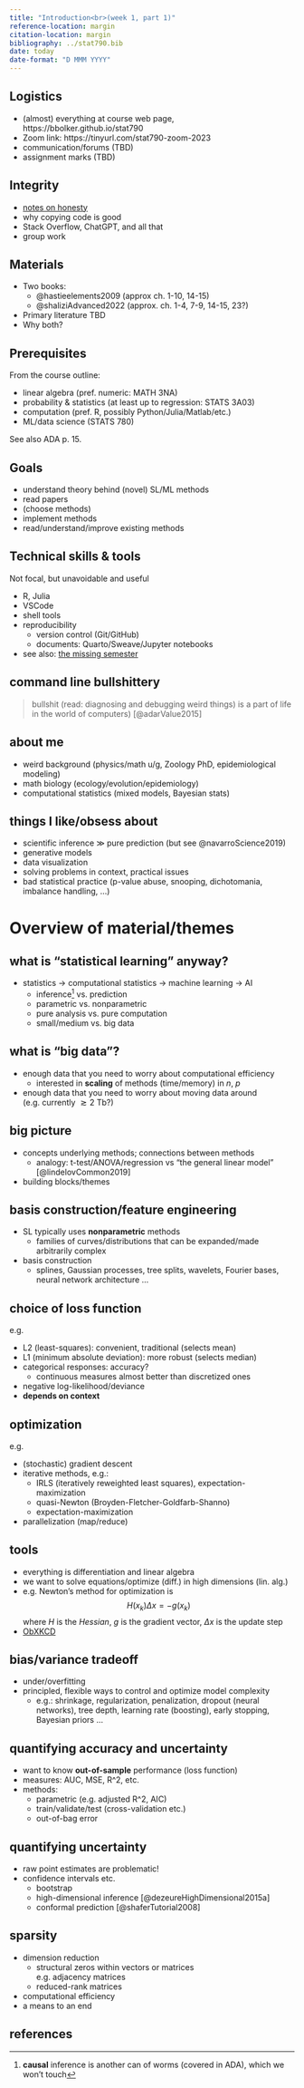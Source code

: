 ```yaml
---
title: "Introduction<br>(week 1, part 1)"
reference-location: margin
citation-location: margin
bibliography: ../stat790.bib
date: today
date-format: "D MMM YYYY"
---
```


<!-- typically renders in docs/ dir  -->

## Logistics

* (almost) everything at course web page, https://bbolker.github.io/stat790
* Zoom link: https://tinyurl.com/stat790-zoom-2023
* communication/forums (TBD)
* assignment marks (TBD)

## Integrity

* [notes on honesty](../honesty.html)
* why copying code is good
* Stack Overflow, ChatGPT, and all that
* group work

## Materials

* Two books: 
   * @hastieelements2009 (approx ch. 1-10, 14-15)
   * @shaliziAdvanced2022 (approx. ch. 1-4, 7-9, 14-15, 23?)
* Primary literature TBD
* Why both?

## Prerequisites

From the course outline:

* linear algebra (pref. numeric: MATH 3NA)
* probability & statistics (at least up to regression: STATS 3A03)
* computation (pref. R, possibly Python/Julia/Matlab/etc.)
* ML/data science (STATS 780)

See also ADA p. 15.

## Goals

* understand theory behind (novel) SL/ML methods
* read papers
* (choose methods)
* implement methods
* read/understand/improve existing methods

## Technical skills & tools

Not focal, but unavoidable and useful

* R, Julia
* VSCode
* shell tools
* reproducibility
   * version control (Git/GitHub)
   * documents: Quarto/Sweave/Jupyter notebooks
* see also: [the missing semester](https://missing.csail.mit.edu/)

## command line bullshittery

> bullshit (read: diagnosing and debugging weird things) is a part of life in the world of computers) [@adarValue2015]

## about me

* weird background (physics/math u/g, Zoology PhD, epidemiological modeling)
* math biology (ecology/evolution/epidemiology)
* computational statistics (mixed models, Bayesian stats)

## things I like/obsess about

* scientific inference $\gg$ pure prediction (but see @navarroScience2019)
* generative models
* data visualization
* solving problems in context, practical issues
* bad statistical practice (p-value abuse, snooping, dichotomania, imbalance handling, ...)

# Overview of material/themes

## what is "statistical learning" anyway?

* statistics $\to$ computational statistics $\to$ machine learning $\to$ AI
   * inference^[**causal** inference is another can of worms (covered in ADA), which we won't touch] vs. prediction
	* parametric vs. nonparametric
	* pure analysis vs. pure computation
	* small/medium vs. big data

## what is "big data"?

* enough data that you need to worry about computational efficiency
   * interested in **scaling** of methods (time/memory) in $n$, $p$
* enough data that you need to worry about moving data around  
(e.g. currently $\gtrsim 2$ Tb?)
<!-- https://math.stackexchange.com/questions/1394952/is-there-a-greater-than-about-symbol -->

## big picture

* concepts underlying methods; connections between methods
   * analogy: t-test/ANOVA/regression vs "the general linear model" [@lindelovCommon2019]
* building blocks/themes

## basis construction/feature engineering

* SL typically uses **nonparametric** methods
   * families of curves/distributions that can be expanded/made arbitrarily complex
* basis construction
   * splines, Gaussian processes, tree splits, wavelets, Fourier bases, neural network architecture ...
   
## choice of loss function

e.g.

* L2 (least-squares): convenient, traditional (selects mean) 
* L1 (minimum absolute deviation): more robust (selects median)
* categorical responses: accuracy?
    * continuous measures almost better than discretized ones
* negative log-likelihood/deviance
* **depends on context**

## optimization

e.g.

* (stochastic) gradient descent
* iterative methods, e.g.:
   * IRLS (iteratively reweighted least squares), expectation-maximization
   * quasi-Newton (Broyden-Fletcher-Goldfarb-Shanno)
   * expectation-maximization
* parallelization (map/reduce)

## tools

* everything is differentiation and linear algebra
* we want to solve equations/optimize (diff.) in high dimensions (lin. alg.)
* e.g. Newton's method for optimization is 
$$
H(x_k) \Delta x = -g(x_k)
$$
where $H$ is the *Hessian*, $g$ is the gradient vector, $\Delta x$ is the update step
* [ObXKCD](https://xkcd.com/1838/)

## bias/variance tradeoff

* under/overfitting
* principled, flexible ways to control and optimize model complexity
   * e.g.: shrinkage, regularization, penalization, dropout (neural networks), tree depth, learning rate (boosting), early stopping, Bayesian priors ...

## quantifying accuracy and uncertainty

* want to know **out-of-sample** performance (loss function)
* measures: AUC, MSE, R^2, etc.
* methods:
    * parametric (e.g. adjusted R^2, AIC)
    * train/validate/test (cross-validation etc.)
	* out-of-bag error

## quantifying uncertainty

* raw point estimates are problematic!
* confidence intervals etc.
    * bootstrap
	* high-dimensional inference [@dezeureHighDimensional2015a]
    * conformal prediction [@shaferTutorial2008]

## sparsity

* dimension reduction
    * structural zeros within vectors or matrices  
    e.g. adjacency matrices
    * reduced-rank matrices
* computational efficiency
* a means to an end

## references
